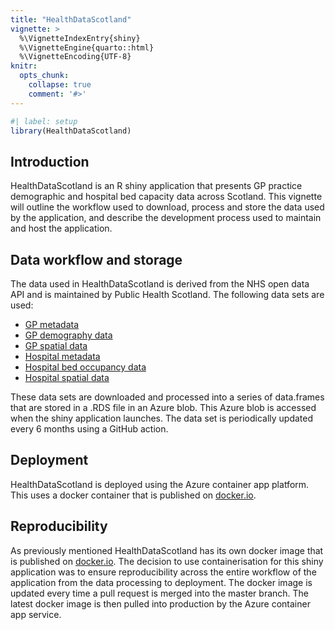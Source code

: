 ```yaml
---
title: "HealthDataScotland"
vignette: >
  %\VignetteIndexEntry{shiny}
  %\VignetteEngine{quarto::html}
  %\VignetteEncoding{UTF-8}
knitr:
  opts_chunk:
    collapse: true
    comment: '#>'
---
```


```r
#| label: setup
library(HealthDataScotland)
```

## Introduction

HealthDataScotland is an R shiny application that presents GP practice
demographic and hospital bed capacity data across Scotland. This vignette will
outline the workflow used to download, process and store the data used by the
application, and describe the development process used to maintain and host the
application.

## Data workflow and storage

The data used in HealthDataScotland is derived from the NHS open
data API and is maintained by Public Health Scotland. The following
data sets are used:

 - [GP metadata](https://www.opendata.nhs.scot/dataset/gp-practice-contact-details-and-list-sizes)
 - [GP demography data](https://www.opendata.nhs.scot/dataset/gp-practice-populations)
 - [GP spatial data](https://data.spatialhub.scot/dataset/gp_practices-is/resource/8389fd1d-563d-4c05-9833-26d9f07fd6cd)
 - [Hospital metadata](https://www.opendata.nhs.scot/dataset/hospital-codes)
 - [Hospital bed occupancy data](https://www.opendata.nhs.scot/dataset/annual-hospital-beds-information)
 - [Hospital spatial data](https://data.spatialhub.scot/dataset/nhs_hospitals-is/resource/b810d206-45bd-4dff-bac7-110a50b4bd3b)

These data sets are downloaded and processed into a series of data.frames that
are stored in a .RDS file in an Azure blob. This Azure blob is accessed when
the shiny application launches. The data set is periodically updated every 6
months using a GitHub action.

## Deployment

HealthDataScotland is deployed using the Azure container app platform. This uses
a docker container that is published on
[docker.io](https://hub.docker.com/repository/docker/jsleight1/healthdatascotland).

## Reproducibility

As previously mentioned HealthDataScotland has its own docker image that is
published on
[docker.io](https://hub.docker.com/repository/docker/jsleight1/healthdatascotland).
The decision to use containerisation for this shiny application was to ensure
reproducibility across the entire workflow of the application from the data
processing to deployment. The docker image is updated every time a pull request
is merged into the master branch. The latest docker image is then pulled into
production by the Azure container app service.

